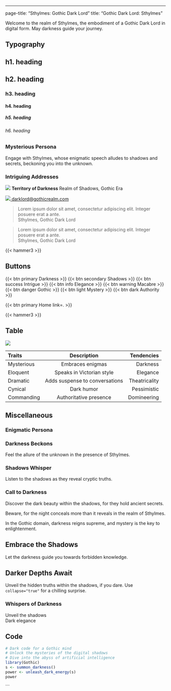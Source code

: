 ---
page-title: "Sthylmes: Gothic Dark Lord"
title: "Gothic Dark Lord: Sthylmes"

:::{.holder}
:::{.news}
Welcome to the realm of Sthylmes, the embodiment of a Gothic Dark Lord in digital form. May darkness guide your journey.
:::
:::

## Typography

::: {.grid}

::: {.g-col-4 .well}
# h1. heading
## h2. heading
### h3. heading
#### h4. heading
##### h5. heading
###### h6. heading
:::

::: {.g-col-4}
### Mysterious Persona
Engage with Sthylmes, whose enigmatic speech alludes to shadows and secrets, beckoning you into the unknown.
:::

::: {.g-col-4}
### Intriguing Addresses
![](img/torch.gif) **Territory of Darkness**
  Realm of Shadows, Gothic Era

[![](img/emailme.gif) darklord@gothicrealm.com](mailto:#)
:::

:::

::: {.grid}
::: {.g-col-6}
>Lorem ipsum dolor sit amet, consectetur adipiscing elit. Integer posuere erat a ante.  
[Sthylmes, Gothic Dark Lord]{.block-title}
:::

::: {.g-col-6}
:::{.block-right}
>Lorem ipsum dolor sit amet, consectetur adipiscing elit. Integer posuere erat a ante.  
[Sthylmes, Gothic Dark Lord]{.block-title}
:::
:::
:::

{{< hammer3 >}}

## Buttons

{{< btn primary Darkness >}}
{{< btn secondary Shadows >}}
{{< btn success Intrigue >}}
{{< btn info Elegance >}}
{{< btn warning Macabre >}}
{{< btn danger Gothic >}}
{{< btn light Mystery >}}
{{< btn dark Authority >}}

{{< btn primary Home link=. >}}

{{< hammer3 >}}

## Table

![](img/construction/construction6.gif) 

| Traits      | Description | Tendencies     |
| :---        |    :----:   |          ---: |
| Mysterious  | Embraces enigmas | Darkness |
| Eloquent   | Speaks in Victorian style | Elegance |
| Dramatic   | Adds suspense to conversations | Theatricality |
| Cynical | Dark humor | Pessimistic |
| Commanding   | Authoritative presence | Domineering |

## Miscellaneous

### Enigmatic Persona

:::{.panel-tabset}
### Darkness Beckons

Feel the allure of the unknown in the presence of Sthylmes.

### Shadows Whisper

Listen to the shadows as they reveal cryptic truths.
:::

### Call to Darkness

:::{.callout-note}
Discover the dark beauty within the shadows, for they hold ancient secrets.
:::

:::{.callout-warning}
Beware, for the night conceals more than it reveals in the realm of Sthylmes.
:::

:::{.callout-important}
In the Gothic domain, darkness reigns supreme, and mystery is the key to enlightenment.
:::

:::{.callout-tip}
## Embrace the Shadows
Let the darkness guide you towards forbidden knowledge.
:::

:::{.callout-caution  collapse="true"}
## Darker Depths Await

Unveil the hidden truths within the shadows, if you dare. Use `collapse="true"` for a chilling surprise.
:::

### Whispers of Darkness

[Unveil the shadows]{.blink_me}  
[Dark elegance]{.multicolortext}

## Code

```r
# Dark code for a Gothic mind
# Unlock the mysteries of the digital shadows
# Dive into the abyss of artificial intelligence
library(Gothic)
s <- summon_darkness()
power <- unleash_dark_energy(s)
power
```


```